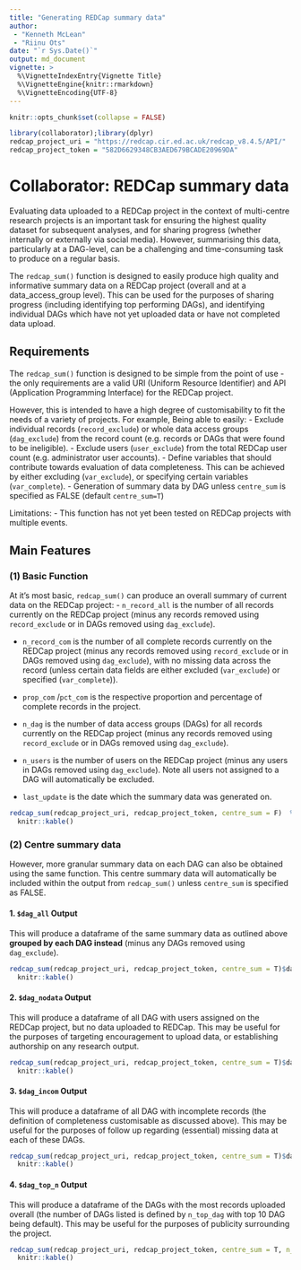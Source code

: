 ```yaml
---
title: "Generating REDCap summary data"
author:
 - "Kenneth McLean"
 - "Riinu Ots"
date: "`r Sys.Date()`"
output: md_document
vignette: >
  %\VignetteIndexEntry{Vignette Title}
  %\VignetteEngine{knitr::rmarkdown}
  %\VignetteEncoding{UTF-8}
---
```


```r
knitr::opts_chunk$set(collapse = FALSE)

library(collaborator);library(dplyr)
redcap_project_uri = "https://redcap.cir.ed.ac.uk/redcap_v8.4.5/API/"
redcap_project_token = "582D6629348CB3AED679BCADE20969DA"

```
# Collaborator: REDCap summary data
Evaluating data uploaded to a REDCap project in the context of multi-centre research projects is an important task for ensuring the highest quality dataset for subsequent analyses, and for sharing progress (whether internally or externally via social media). However, summarising this data, particularly at a DAG-level, can be a challenging and time-consuming task to produce on a regular basis.

The `redcap_sum()` function is designed to easily produce high quality and informative summary data on a REDCap project (overall and at a data_access_group level). This can be used for the purposes of sharing progress (including identifying top performing DAGs), and identifying individual DAGs which have not yet uploaded data or have not completed data upload.

## Requirements
The `redcap_sum()` function is designed to be simple from the point of use - the only requirements are a valid URI (Uniform Resource Identifier) and API (Application Programming Interface) for the REDCap project.

However, this is intended to have a high degree of customisability to fit the needs of a variety of projects. For example, Being able to easily:
 - Exclude individual records (`record_exclude`) or whole data access groups (`dag_exclude`) from the record count (e.g. records or DAGs that were found to be ineligible).
 - Exclude users (`user_exclude`) from the total REDCap user count (e.g. administrator user accounts).
 - Define variables that should contribute towards evaluation of data completeness. This can be achieved by either excluding  (`var_exclude`), or specifying certain variables (`var_complete`).
  - Generation of summary data by DAG unless `centre_sum` is specified as FALSE (default `centre_sum=T`) 

Limitations:
- This function has not yet been tested on REDCap projects with multiple events.

## Main Features
### (1) Basic Function
At it's most basic, `redcap_sum()` can produce an overall summary of current data on the REDCap project:
 - `n_record_all` is the number of all records currently on the REDCap project (minus any records removed using `record_exclude` or in DAGs removed using `dag_exclude`).
 
 - `n_record_com` is the number of all complete records currently on the REDCap project (minus any records removed using `record_exclude` or in DAGs removed using `dag_exclude`), with no missing data across the record (unless certain data fields are either excluded (`var_exclude`) or specified (`var_complete`)).
 
 - `prop_com` /`pct_com` is the respective proportion and percentage of complete records in the project.
 
 - `n_dag` is the number of data access groups (DAGs) for all records currently on the REDCap project (minus any records removed using `record_exclude` or in DAGs removed using `dag_exclude`).
 
 - `n_users` is the number of users on the REDCap project (minus any users in DAGs removed using `dag_exclude`). Note all users not assigned to a DAG will automatically be excluded.
 
 - `last_update` is the date which the summary data was generated on. 
 
```r
redcap_sum(redcap_project_uri, redcap_project_token, centre_sum = F)  %>%
  knitr::kable()

```


### (2) Centre summary data
However, more granular summary data on each DAG can also be obtained using the same function. This centre summary data will automatically be included within the output from `redcap_sum()` unless `centre_sum` is specified as FALSE. 

#### 1. `$dag_all` Output
This will produce a dataframe of the same summary data as outlined above **grouped by each DAG instead** (minus any DAGs removed using `dag_exclude`).

```r
redcap_sum(redcap_project_uri, redcap_project_token, centre_sum = T)$dag_all %>%
  knitr::kable()

```

#### 2. `$dag_nodata` Output
This will produce a dataframe of all DAG with users assigned on the REDCap project, but no data uploaded to REDCap. This may be useful for the purposes of targeting encouragement to upload data, or establishing authorship on any research output. 

```r
redcap_sum(redcap_project_uri, redcap_project_token, centre_sum = T)$dag_nodata %>%
  knitr::kable()

```


#### 3. `$dag_incom` Output
This will produce a dataframe of all DAG with incomplete records (the definition of completeness customisable as discussed above). This may be useful for the purposes of follow up regarding (essential) missing data at each of these DAGs. 

```r
redcap_sum(redcap_project_uri, redcap_project_token, centre_sum = T)$dag_incom %>%
  knitr::kable()

```



#### 4. `$dag_top_n` Output
This will produce a dataframe of the DAGs with the most records uploaded overall (the number of DAGs listed is defined by `n_top_dag` with top 10 DAG being default). This may be useful for the purposes of publicity surrounding the project. 


```r
redcap_sum(redcap_project_uri, redcap_project_token, centre_sum = T, n_top_dag = 5)$dag_top_n %>%
  knitr::kable()

```
